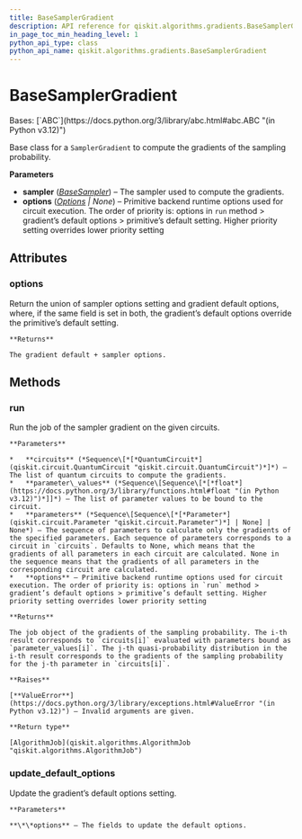 ```yaml
---
title: BaseSamplerGradient
description: API reference for qiskit.algorithms.gradients.BaseSamplerGradient
in_page_toc_min_heading_level: 1
python_api_type: class
python_api_name: qiskit.algorithms.gradients.BaseSamplerGradient
---
```


# BaseSamplerGradient

<Class id="qiskit.algorithms.gradients.BaseSamplerGradient" github="https://github.com/qiskit/qiskit/tree/stable/0.25/qiskit/algorithms/gradients/base/base_sampler_gradient.py" signature="qiskit.algorithms.gradients.BaseSamplerGradient(sampler, options=None)">
  Bases: [`ABC`](https://docs.python.org/3/library/abc.html#abc.ABC "(in Python v3.12)")

  Base class for a `SamplerGradient` to compute the gradients of the sampling probability.

  **Parameters**

  *   **sampler** ([*BaseSampler*](qiskit.primitives.BaseSampler "qiskit.primitives.BaseSampler")) – The sampler used to compute the gradients.
  *   **options** ([*Options*](qiskit.providers.Options "qiskit.providers.Options") *| None*) – Primitive backend runtime options used for circuit execution. The order of priority is: options in `run` method > gradient’s default options > primitive’s default setting. Higher priority setting overrides lower priority setting

  ## Attributes

  ### options

  <Attribute id="qiskit.algorithms.gradients.BaseSamplerGradient.options" name="options">
    Return the union of sampler options setting and gradient default options, where, if the same field is set in both, the gradient’s default options override the primitive’s default setting.

    **Returns**

    The gradient default + sampler options.
  </Attribute>

  ## Methods

  ### run

  <Function id="qiskit.algorithms.gradients.BaseSamplerGradient.run" name="run" signature="run(circuits, parameter_values, parameters=None, **options)">
    Run the job of the sampler gradient on the given circuits.

    **Parameters**

    *   **circuits** (*Sequence\[*[*QuantumCircuit*](qiskit.circuit.QuantumCircuit "qiskit.circuit.QuantumCircuit")*]*) – The list of quantum circuits to compute the gradients.
    *   **parameter\_values** (*Sequence\[Sequence\[*[*float*](https://docs.python.org/3/library/functions.html#float "(in Python v3.12)")*]]*) – The list of parameter values to be bound to the circuit.
    *   **parameters** (*Sequence\[Sequence\[*[*Parameter*](qiskit.circuit.Parameter "qiskit.circuit.Parameter")*] | None] | None*) – The sequence of parameters to calculate only the gradients of the specified parameters. Each sequence of parameters corresponds to a circuit in `circuits`. Defaults to None, which means that the gradients of all parameters in each circuit are calculated. None in the sequence means that the gradients of all parameters in the corresponding circuit are calculated.
    *   **options** – Primitive backend runtime options used for circuit execution. The order of priority is: options in `run` method > gradient’s default options > primitive’s default setting. Higher priority setting overrides lower priority setting

    **Returns**

    The job object of the gradients of the sampling probability. The i-th result corresponds to `circuits[i]` evaluated with parameters bound as `parameter_values[i]`. The j-th quasi-probability distribution in the i-th result corresponds to the gradients of the sampling probability for the j-th parameter in `circuits[i]`.

    **Raises**

    [**ValueError**](https://docs.python.org/3/library/exceptions.html#ValueError "(in Python v3.12)") – Invalid arguments are given.

    **Return type**

    [AlgorithmJob](qiskit.algorithms.AlgorithmJob "qiskit.algorithms.AlgorithmJob")
  </Function>

  ### update\_default\_options

  <Function id="qiskit.algorithms.gradients.BaseSamplerGradient.update_default_options" name="update_default_options" signature="update_default_options(**options)">
    Update the gradient’s default options setting.

    **Parameters**

    **\*\*options** – The fields to update the default options.
  </Function>
</Class>

